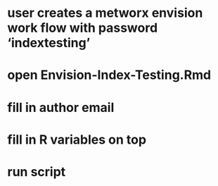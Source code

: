 # user creates a metworx envision work flow with password 'indextesting'

# open Envision-Index-Testing.Rmd

# fill in author email

# fill in R variables on top

# run script
